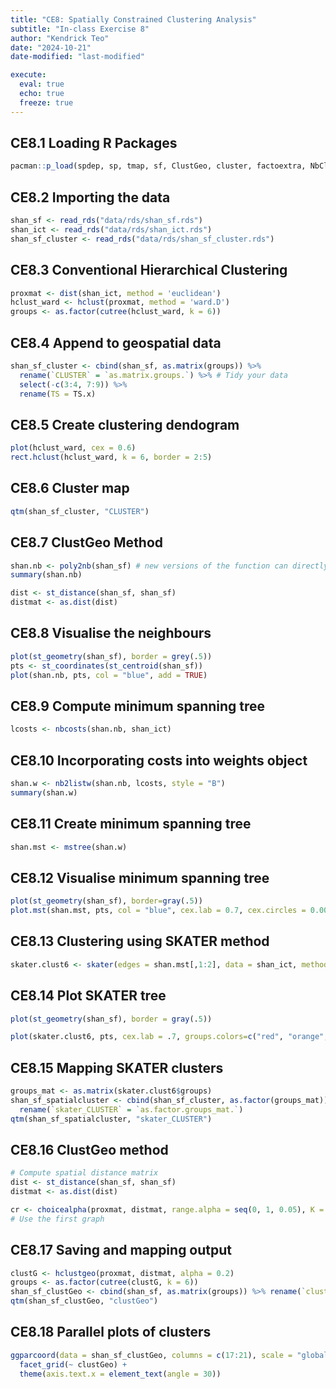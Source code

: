 ```yaml
---
title: "CE8: Spatially Constrained Clustering Analysis"
subtitle: "In-class Exercise 8"
author: "Kendrick Teo"
date: "2024-10-21"
date-modified: "last-modified"

execute: 
  eval: true
  echo: true
  freeze: true
---
```


## CE8.1 Loading R Packages

```r
pacman::p_load(spdep, sp, tmap, sf, ClustGeo, cluster, factoextra, NbClust, tidyverse, GGally)
```

## CE8.2 Importing the data

```r
shan_sf <- read_rds("data/rds/shan_sf.rds")
shan_ict <- read_rds("data/rds/shan_ict.rds")
shan_sf_cluster <- read_rds("data/rds/shan_sf_cluster.rds")
```

## CE8.3 Conventional Hierarchical Clustering

```r
proxmat <- dist(shan_ict, method = 'euclidean')
hclust_ward <- hclust(proxmat, method = 'ward.D')
groups <- as.factor(cutree(hclust_ward, k = 6))
```

## CE8.4 Append to geospatial data
```r
shan_sf_cluster <- cbind(shan_sf, as.matrix(groups)) %>%
  rename(`CLUSTER` = `as.matrix.groups.`) %>% # Tidy your data
  select(-c(3:4, 7:9)) %>%
  rename(TS = TS.x)
```

## CE8.5 Create clustering dendogram

```r
plot(hclust_ward, cex = 0.6)
rect.hclust(hclust_ward, k = 6, border = 2:5)
```

## CE8.6 Cluster map

```r
qtm(shan_sf_cluster, "CLUSTER")
```

## CE8.7 ClustGeo Method

```r
shan.nb <- poly2nb(shan_sf) # new versions of the function can directly take in an sf object; conversion to sp is no longer necessary
summary(shan.nb)

dist <- st_distance(shan_sf, shan_sf)
distmat <- as.dist(dist)
```

## CE8.8 Visualise the neighbours

```r
plot(st_geometry(shan_sf), border = grey(.5))
pts <- st_coordinates(st_centroid(shan_sf))
plot(shan.nb, pts, col = "blue", add = TRUE)
```

## CE8.9 Compute minimum spanning tree

```r
lcosts <- nbcosts(shan.nb, shan_ict)
```

## CE8.10 Incorporating costs into weights object

```r
shan.w <- nb2listw(shan.nb, lcosts, style = "B")
summary(shan.w)
```

## CE8.11 Create minimum spanning tree

```r
shan.mst <- mstree(shan.w)
```

## CE8.12 Visualise minimum spanning tree

```r
plot(st_geometry(shan_sf), border=gray(.5))
plot.mst(shan.mst, pts, col = "blue", cex.lab = 0.7, cex.circles = 0.005, add = TRUE)
```

## CE8.13 Clustering using SKATER method

```r
skater.clust6 <- skater(edges = shan.mst[,1:2], data = shan_ict, method = "euclidean", ncuts = 5)
```

## CE8.14 Plot SKATER tree

```r
plot(st_geometry(shan_sf), border = gray(.5))

plot(skater.clust6, pts, cex.lab = .7, groups.colors=c("red", "orange", "green2", "skyblue", "purple"), cex.circles = 0.005, add = TRUE)
```

## CE8.15 Mapping SKATER clusters

```r
groups_mat <- as.matrix(skater.clust6$groups)
shan_sf_spatialcluster <- cbind(shan_sf_cluster, as.factor(groups_mat)) %>%
  rename(`skater_CLUSTER` = `as.factor.groups_mat.`)
qtm(shan_sf_spatialcluster, "skater_CLUSTER")
```

## CE8.16 ClustGeo method

```r
# Compute spatial distance matrix
dist <- st_distance(shan_sf, shan_sf)
distmat <- as.dist(dist)

cr <- choicealpha(proxmat, distmat, range.alpha = seq(0, 1, 0.05), K = 6, graph = TRUE)
# Use the first graph
```

## CE8.17 Saving and mapping output

```r
clustG <- hclustgeo(proxmat, distmat, alpha = 0.2)
groups <- as.factor(cutree(clustG, k = 6))
shan_sf_clustGeo <- cbind(shan_sf, as.matrix(groups)) %>% rename(`clustGeo` = `as.matrix.groups.`)
qtm(shan_sf_clustGeo, "clustGeo")
```

## CE8.18 Parallel plots of clusters

```r
ggparcoord(data = shan_sf_clustGeo, columns = c(17:21), scale = "globalminmax", alphaLines = 0.2, boxplot = TRUE, title = "Multiple Parallel Coordinates Plots of ICT Variables by Cluster") +
  facet_grid(~ clustGeo) + 
  theme(axis.text.x = element_text(angle = 30))
```